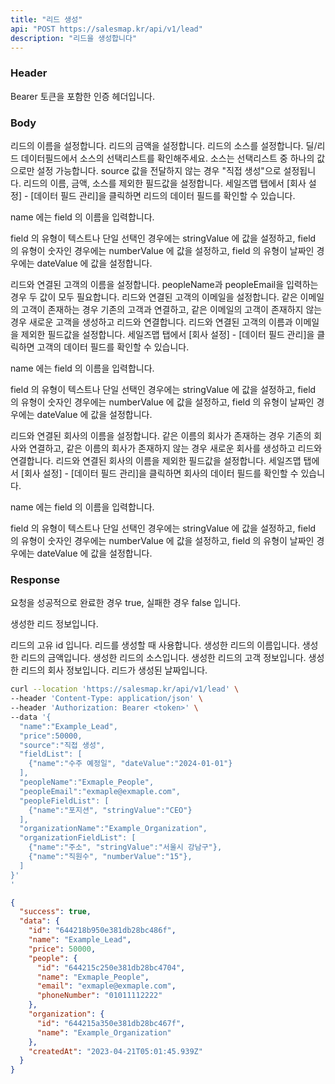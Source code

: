 ```yaml
---
title: "리드 생성"
api: "POST https://salesmap.kr/api/v1/lead"
description: "리드을 생성합니다"
---
```


### Header

<ParamField header="Authorization" type="string" required="true">
  Bearer 토큰을 포함한 인증 헤더입니다.
</ParamField>

### Body

<ParamField body="name" type="string" required="true">
  리드의 이름을 설정합니다.
</ParamField>

<ParamField body="price" type="string">
  리드의 금액을 설정합니다.
</ParamField>

<ParamField body="source" type="string">
  리드의 소스를 설정합니다. 딜/리드 데이터필드에서 소스의 선택리스트를 확인해주세요. 소스는 선택리스트 중 하나의 값으로만 설정 가능합니다. source 값을 전달하지 않는 경우 "직접 생성"으로 설정됩니다.
</ParamField>

<ParamField body="fieldList" type="json">
  리드의 이름, 금액, 소스를 제외한 필드값을 설정합니다.  세일즈맵 탭에서 [회사 설정] - [데이터 필드 관리]을 클릭하면 리드의 데이터 필드를 확인할 수 있습니다.
  
  name 에는 field 의 이름을 입력합니다.
  
  field 의 유형이 텍스트나 단일 선택인 경우에는 stringValue 에 값을 설정하고, field 의 유형이 숫자인 경우에는 numberValue 에 값을 설정하고, field 의 유형이 날짜인 경우에는 dateValue 에 값을 설정합니다.
</ParamField>

<ParamField body="peopleName" type="string">
  리드와 연결된 고객의 이름을 설정합니다. peopleName과 peopleEmail을 입력하는 경우 두 값이 모두 필요합니다.
</ParamField>

<ParamField body="peopleEmail" type="string">
  리드와 연결된 고객의 이메일을 설정합니다. 같은 이메일의 고객이 존재하는 경우 기존의 고객과 연결하고, 같은 이메일의 고객이 존재하지 않는 경우 새로운 고객을 생성하고 리드와 연결합니다.
</ParamField>

<ParamField body="peopleFieldList" type="json">
  리드와 연결된 고객의 이름과 이메일을 제외한 필드값을 설정합니다. 세일즈맵 탭에서 [회사 설정] - [데이터 필드 관리]을 클릭하면 고객의 데이터 필드를 확인할 수 있습니다.
  
  name 에는 field 의 이름을 입력합니다.
  
  field 의 유형이 텍스트나 단일 선택인 경우에는 stringValue 에 값을 설정하고, field 의 유형이 숫자인 경우에는 numberValue 에 값을 설정하고, field 의 유형이 날짜인 경우에는 dateValue 에 값을 설정합니다.
</ParamField>

<ParamField body="organizationName" type="string">
  리드와 연결된 회사의 이름을 설정합니다. 같은 이름의 회사가 존재하는 경우 기존의 회사와 연결하고, 같은 이름의 회사가 존재하지 않는 경우 새로운 회사를 생성하고 리드와 연결합니다.
</ParamField>

<ParamField body="organizationFieldList" type="json">
  리드와 연결된 회사의 이름을 제외한 필드값을 설정합니다. 세일즈맵 탭에서 [회사 설정] - [데이터 필드 관리]을 클릭하면 회사의 데이터 필드를 확인할 수 있습니다.
  
  name 에는 field 의 이름을 입력합니다.
  
  field 의 유형이 텍스트나 단일 선택인 경우에는 stringValue 에 값을 설정하고, field 의 유형이 숫자인 경우에는 numberValue 에 값을 설정하고, field 의 유형이 날짜인 경우에는 dateValue 에 값을 설정합니다.
</ParamField>

### Response

<ResponseField name="success" type="boolean">
  요청을 성공적으로 완료한 경우 true, 실패한 경우 false 입니다.
</ResponseField>

<ResponseField name="data" type="object">

  생성한 리드 정보입니다.

<Expandable title="리드 정보 데이터">

<ResponseField name="id" type="string">
  리드의 고유 id 입니다. 리드를 생성할 때 사용합니다.
</ResponseField>

<ResponseField name="name" type="string">
  생성한 리드의 이름입니다.
</ResponseField>

<ResponseField name="price" type="string">
  생성한 리드의 금액입니다.
</ResponseField>

<ResponseField name="source" type="string">
  생성한 리드의 소스입니다.
</ResponseField>

<ResponseField name="people" type="string">
  생성한 리드의 고객 정보입니다.
</ResponseField>

<ResponseField name="organization" type="string">
  생성한 리드의 회사 정보입니다.
</ResponseField>

<ResponseField name="createdAt" type="date">
  리드가 생성된 날짜입니다.
</ResponseField>

</Expandable>

</ResponseField>

<RequestExample>

```bash Example Request
curl --location 'https://salesmap.kr/api/v1/lead' \
--header 'Content-Type: application/json' \
--header 'Authorization: Bearer <token>' \
--data '{
  "name":"Example_Lead",
  "price":50000,
  "source":"직접 생성",
  "fieldList": [
    {"name":"수주 예정일", "dateValue":"2024-01-01"}
  ],
  "peopleName":"Exmaple_People",
  "peopleEmail":"exmaple@exmaple.com",
  "peopleFieldList": [
    {"name":"포지션", "stringValue":"CEO"}
  ],
  "organizationName":"Example_Organization",
  "organizationFieldList": [
    {"name":"주소", "stringValue":"서울시 강남구"},
    {"name":"직원수", "numberValue":"15"},
  ]
}'
'
```

</RequestExample>

<ResponseExample>

```json Response
{
  "success": true,
  "data": {
    "id": "644218b950e381db28bc486f",
    "name": "Example_Lead",
    "price": 50000,
    "people": {
      "id": "644215c250e381db28bc4704",
      "name": "Exmaple_People",
      "email": "exmaple@exmaple.com",
      "phoneNumber": "01011112222"
    },
    "organization": {
      "id": "644215a350e381db28bc467f",
      "name": "Example_Organization"
    },
    "createdAt": "2023-04-21T05:01:45.939Z"
  }
}
```

</ResponseExample>
